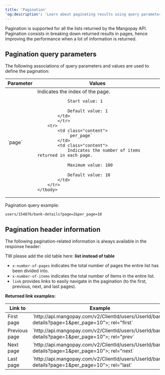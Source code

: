 ```yaml
---
title: 'Pagination'
'og:description': 'Learn about paginating results using query parameters, as well as useful response headers and how to link to individual pages.'
---
```


Pagination is supported for all the lists returned by the Mangopay API. Pagination consists in breaking down returned results in pages, hence improving the performance when a lot of information is returned.  

## Pagination query parameters  

The following associations of query parameters and values are used to define the pagination:

<table class="html-table">
    <thead>
        <tr>
            <th class="header">Parameter</th>
            <th class="header">Values</th>
        </tr>
    </thead>
    <tbody>
        <tr>
            <td class="content">
                `page`
            </td>
            <td class="content">
                Indicates the index of the page.

                Start value: 1

                Default value: 1
            </td>
            </tr>
        <tr>
            <td class="content">
                `per_page`
            </td>
            <td class="content">
                Indicates the number of items returned in each page.

                Maximum value: 100

                Default value: 10
            </td>
        </tr>
    </tbody>
</table>

Pagination query example:  

`users/154876/bank-details?page=2&per_page=10`  

## Pagination header information  

The following pagination-related information is always available in the response header:

TW please add the old table here: **list instead of table**

- `x-number-of-pages` indicates the total number of pages the entire list has been divided into.
- `x-number-of-items` indicates the total number of items in the entire list.
- `link` provides links to easily navigate in the pagination (to the first, previous, next, and last pages).

**Returned link examples:**

<table class="html-table">
    <thead>
        <tr>
            <th class="header">Link to</th>
            <th class="header">Example</th>
        </tr>
    </thead>
    <tbody>
        <tr>
            <td class="content">First page</td>
            <td class="content">`http://api.mangopay.com/v2/ClientId/users/UserId/bank-details?page=1&amp;per_page=10&quot;&gt;; rel=&quot;first`</td>
        </tr>
        <tr>
            <td class="content">Previous page</td>
            <td class="content">`http://api.mangopay.com/v2/ClientId/users/UserId/bank-details?page=1&amp;per_page=10&quot;&gt;; rel=&quot;prev`</td>
        </tr>
        <tr>
            <td class="content">Next page</td>
            <td class="content">`http://api.mangopay.com/v2/ClientId/users/UserId/bank-details?page=1&amp;per_page=10&quot;&gt;; rel=&quot;next`</td>
        </tr>
        <tr>
            <td class="content">Last page</td>
            <td class="content">`http://api.mangopay.com/v2/ClientId/users/UserId/bank-details?page=1&amp;per_page=10&quot;&gt;; rel=&quot;last`</td>
        </tr>
    </tbody>
</table>